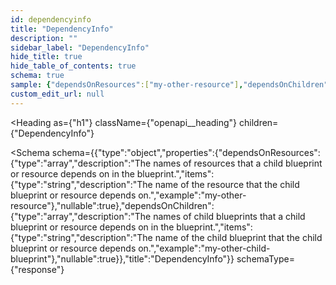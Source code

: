 ```yaml
---
id: dependencyinfo
title: "DependencyInfo"
description: ""
sidebar_label: "DependencyInfo"
hide_title: true
hide_table_of_contents: true
schema: true
sample: {"dependsOnResources":["my-other-resource"],"dependsOnChildren":["my-other-child-blueprint"]}
custom_edit_url: null
---
```



<Heading
  as={"h1"}
  className={"openapi__heading"}
  children={"DependencyInfo"}
>
</Heading>





<Schema
  schema={{"type":"object","properties":{"dependsOnResources":{"type":"array","description":"The names of resources that a child blueprint or resource depends on in the blueprint.","items":{"type":"string","description":"The name of the resource that the child blueprint or resource depends on.","example":"my-other-resource"},"nullable":true},"dependsOnChildren":{"type":"array","description":"The names of child blueprints that a child blueprint or resource depends on in the blueprint.","items":{"type":"string","description":"The name of the child blueprint that the child blueprint or resource depends on.","example":"my-other-child-blueprint"},"nullable":true}},"title":"DependencyInfo"}}
  schemaType={"response"}
>
  
</Schema>
            